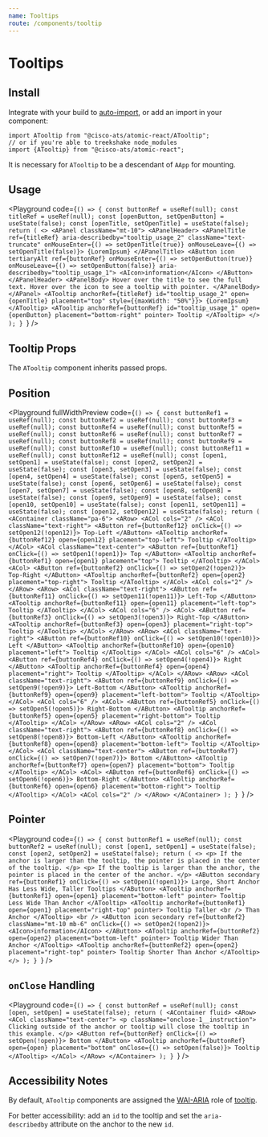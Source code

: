 ```yaml
---
name: Tooltips
route: /components/tooltip
---
```



# Tooltips

## Install

Integrate with your build to [auto-import](?path=/docs/getting-started--page#integrating), or add an import in your component:

```
import ATooltip from "@cisco-ats/atomic-react/ATooltip";
// or if you're able to treekshake node_modules
import {ATooltip} from "@cisco-ats/atomic-react";
```

It is necessary for `ATooltip` to be a descendant of `AApp` for mounting.

## Usage

<Playground
  code={`() => {
  const buttonRef = useRef(null);
  const titleRef = useRef(null);
  const [openButton, setOpenButton] = useState(false);
  const [openTitle, setOpenTitle] = useState(false);
  return (
    <>
      <APanel className="mt-10">
        <APanelHeader>
          <APanelTitle
            ref={titleRef}
            aria-describedby="tooltip_usage_2"
            className="text-truncate"
            onMouseEnter={() => setOpenTitle(true)}
            onMouseLeave={() => setOpenTitle(false)}>
            {LoremIpsum}
          </APanelTitle>
          <AButton
            icon
            tertiaryAlt
            ref={buttonRef}
            onMouseEnter={() => setOpenButton(true)}
            onMouseLeave={() => setOpenButton(false)}
            aria-describedby="tooltip_usage_1">
            <AIcon>information</AIcon>
          </AButton>
        </APanelHeader>
        <APanelBody>
          Hover over the title to see the full text. Hover over the icon to
          see a tooltip with pointer.
        </APanelBody>
      </APanel>
      <ATooltip
        anchorRef={titleRef}
        id="tooltip_usage_2"
        open={openTitle}
        placement="top"
        style={{maxWidth: "50%"}}>
        {LoremIpsum}
      </ATooltip>
      <ATooltip
        anchorRef={buttonRef}
        id="tooltip_usage_1"
        open={openButton}
        placement="bottom-right"
        pointer>
        Tooltip
      </ATooltip>
    </>
  );
}
`}
/>

## Tooltip Props

The `ATooltip` component inherits passed props.

<Props of="ATooltip" />

## Position

<Playground
  fullWidthPreview
  code={`() => {
  const buttonRef1 = useRef(null);
  const buttonRef2 = useRef(null);
  const buttonRef3 = useRef(null);
  const buttonRef4 = useRef(null);
  const buttonRef5 = useRef(null);
  const buttonRef6 = useRef(null);
  const buttonRef7 = useRef(null);
  const buttonRef8 = useRef(null);
  const buttonRef9 = useRef(null);
  const buttonRef10 = useRef(null);
  const buttonRef11 = useRef(null);
  const buttonRef12 = useRef(null);
  const [open1, setOpen1] = useState(false);
  const [open2, setOpen2] = useState(false);
  const [open3, setOpen3] = useState(false);
  const [open4, setOpen4] = useState(false);
  const [open5, setOpen5] = useState(false);
  const [open6, setOpen6] = useState(false);
  const [open7, setOpen7] = useState(false);
  const [open8, setOpen8] = useState(false);
  const [open9, setOpen9] = useState(false);
  const [open10, setOpen10] = useState(false);
  const [open11, setOpen11] = useState(false);
  const [open12, setOpen12] = useState(false);
  return (
    <AContainer className="pa-6">
      <ARow>
        <ACol cols="2" />
        <ACol className="text-right">
          <AButton ref={buttonRef12} onClick={() => setOpen12(!open12)}>
            Top-Left
          </AButton>
          <ATooltip
            anchorRef={buttonRef12}
            open={open12}
            placement="top-left">
            Tooltip
          </ATooltip>
        </ACol>
        <ACol className="text-center">
          <AButton ref={buttonRef1} onClick={() => setOpen1(!open1)}>
            Top
          </AButton>
          <ATooltip anchorRef={buttonRef1} open={open1} placement="top">
            Tooltip
          </ATooltip>
        </ACol>
        <ACol>
          <AButton ref={buttonRef2} onClick={() => setOpen2(!open2)}>
            Top-Right
          </AButton>
          <ATooltip anchorRef={buttonRef2} open={open2} placement="top-right">
            Tooltip
          </ATooltip>
        </ACol>
        <ACol cols="2" />
      </ARow>
      <ARow>
        <ACol className="text-right">
          <AButton ref={buttonRef11} onClick={() => setOpen11(!open11)}>
            Left-Top
          </AButton>
          <ATooltip
            anchorRef={buttonRef11}
            open={open11}
            placement="left-top">
            Tooltip
          </ATooltip>
        </ACol>
        <ACol cols="6" />
        <ACol>
          <AButton ref={buttonRef3} onClick={() => setOpen3(!open3)}>
            Right-Top
          </AButton>
          <ATooltip anchorRef={buttonRef3} open={open3} placement="right-top">
            Tooltip
          </ATooltip>
        </ACol>
      </ARow>
      <ARow>
        <ACol className="text-right">
          <AButton ref={buttonRef10} onClick={() => setOpen10(!open10)}>
            Left
          </AButton>
          <ATooltip anchorRef={buttonRef10} open={open10} placement="left">
            Tooltip
          </ATooltip>
        </ACol>
        <ACol cols="6" />
        <ACol>
          <AButton ref={buttonRef4} onClick={() => setOpen4(!open4)}>
            Right
          </AButton>
          <ATooltip anchorRef={buttonRef4} open={open4} placement="right">
            Tooltip
          </ATooltip>
        </ACol>
      </ARow>
      <ARow>
        <ACol className="text-right">
          <AButton ref={buttonRef9} onClick={() => setOpen9(!open9)}>
            Left-Bottom
          </AButton>
          <ATooltip
            anchorRef={buttonRef9}
            open={open9}
            placement="left-bottom">
            Tooltip
          </ATooltip>
        </ACol>
        <ACol cols="6" />
        <ACol>
          <AButton ref={buttonRef5} onClick={() => setOpen5(!open5)}>
            Right-Bottom
          </AButton>
          <ATooltip
            anchorRef={buttonRef5}
            open={open5}
            placement="right-bottom">
            Tooltip
          </ATooltip>
        </ACol>
      </ARow>
      <ARow>
        <ACol cols="2" />
        <ACol className="text-right">
          <AButton ref={buttonRef8} onClick={() => setOpen8(!open8)}>
            Bottom-Left
          </AButton>
          <ATooltip
            anchorRef={buttonRef8}
            open={open8}
            placement="bottom-left">
            Tooltip
          </ATooltip>
        </ACol>
        <ACol className="text-center">
          <AButton ref={buttonRef7} onClick={() => setOpen7(!open7)}>
            Bottom
          </AButton>
          <ATooltip anchorRef={buttonRef7} open={open7} placement="bottom">
            Tooltip
          </ATooltip>
        </ACol>
        <ACol>
          <AButton ref={buttonRef6} onClick={() => setOpen6(!open6)}>
            Bottom-Right
          </AButton>
          <ATooltip
            anchorRef={buttonRef6}
            open={open6}
            placement="bottom-right">
            Tooltip
          </ATooltip>
        </ACol>
        <ACol cols="2" />
      </ARow>
    </AContainer>
  );
}
`}
/>

## Pointer

<Playground
  code={`() => {
  const buttonRef1 = useRef(null);
  const buttonRef2 = useRef(null);
  const [open1, setOpen1] = useState(false);
  const [open2, setOpen2] = useState(false);
  return (
    <>
      <p>
        If the anchor is larger than the tooltip, the pointer is placed in the
        center of the tooltip.
      </p>
      <p>
        If the tooltip is larger than the anchor, the pointer is placed in the
        center of the anchor.
      </p>
      <AButton secondary ref={buttonRef1} onClick={() => setOpen1(!open1)}>
        Large, Short Anchor Has Less Wide, Taller Tooltips
      </AButton>
      <ATooltip
        anchorRef={buttonRef1}
        open={open1}
        placement="bottom-left"
        pointer>
        Tooltip Less Wide Than Anchor
      </ATooltip>
      <ATooltip
        anchorRef={buttonRef1}
        open={open1}
        placement="right-top"
        pointer>
        Tooltip Taller
        <br />
        Than Anchor
      </ATooltip>
      <br />
      <AButton
        icon
        secondary
        ref={buttonRef2}
        className="mt-10 mb-6"
        onClick={() => setOpen2(!open2)}>
        <AIcon>information</AIcon>
      </AButton>
      <ATooltip
        anchorRef={buttonRef2}
        open={open2}
        placement="bottom-left"
        pointer>
        Tooltip Wider Than Anchor
      </ATooltip>
      <ATooltip
        anchorRef={buttonRef2}
        open={open2}
        placement="right-top"
        pointer>
        Tooltip Shorter Than Anchor
      </ATooltip>
    </>
  );
}
`}
/>

## `onClose` Handling

<Playground
  code={`() => {
  const buttonRef = useRef(null);
  const [open, setOpen] = useState(false);
  return (
    <AContainer fluid>
      <ARow>
        <ACol className="text-center">
          <p className="onclose-1__instruction">
            Clicking outside of the anchor or tooltip will close the tooltip
            in this example.
          </p>
          <AButton ref={buttonRef} onClick={() => setOpen(!open)}>
            Bottom
          </AButton>
          <ATooltip
            anchorRef={buttonRef}
            open={open}
            placement="bottom"
            onClose={() => setOpen(false)}>
            Tooltip
          </ATooltip>
        </ACol>
      </ARow>
    </AContainer>
  );
}
`}
/>

## Accessibility Notes

By default, `ATooltip` components are assigned the [WAI-ARIA](https://www.w3.org/WAI/standards-guidelines/aria/) role of [tooltip](https://www.w3.org/TR/wai-aria/#tooltip).

For better accessibility: add an `id` to the tooltip and set the `aria-describedby` attribute on the anchor to the new `id`.
